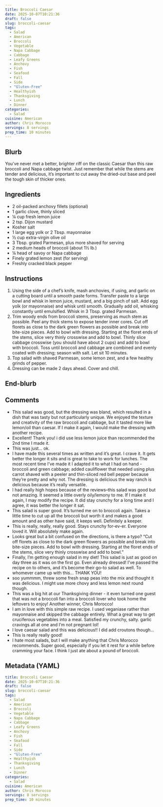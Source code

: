 ```yaml
---
title: Broccoli Caesar
date: 2025-10-07T10:21:36
draft: false
slug: broccoli-caesar
tags:
  - Salad
  - American
  - Broccoli
  - Vegetable
  - Napa Cabbage
  - Cabbage
  - Leafy Greens
  - Anchovy
  - Fish
  - Seafood
  - Fall
  - Side
  - "Gluten-Free"
  - Healthyish
  - Thanksgiving
  - Lunch
  - Dinner
categories:
  - Salad
cuisine: American
author: Chris Morocco
servings: 8 servings
prep_time: 10 minutes
---
```

## Blurb

You've never met a better, brighter riff on the classic Caesar than this raw broccoli and Napa cabbage twist. Just remember that while the stems are tender and delicious, it’s important to cut away the dried-out base and peel the tough skin of thicker ones.

## Ingredients

- 2 oil-packed anchovy fillets (optional)
- 1 garlic clove, thinly sliced
- ¼ cup fresh lemon juice
- 2 tsp. Dijon mustard
- Kosher salt
- 1 large egg yolk or 2 Tbsp. mayonnaise
- ½ cup extra-virgin olive oil
- 3 Tbsp. grated Parmesan, plus more shaved for serving
- 2 medium heads of broccoli (about 1½ lb.)
- ¼ head of savoy or Napa cabbage
- Finely grated lemon zest (for serving)
- Freshly cracked black pepper

## Instructions

1. Using the side of a chef’s knife, mash anchovies, if using, and garlic on a cutting board until a smooth paste forms. Transfer paste to a large bowl and whisk in lemon juice, mustard, and a big pinch of salt. Add egg yolk (or mayonnaise) and whisk until smooth. Gradually add oil, whisking constantly until emulsified. Whisk in 3 Tbsp. grated Parmesan.
2. Trim woody ends from broccoli stems, preserving as much stem as possible. Peel any thick stems to expose tender inner cores. Cut off florets as close to the dark green flowers as possible and break into bite-size pieces. Add to bowl with dressing. Starting at the floret ends of the stems, slice very thinly crosswise and add to bowl. Thinly slice cabbage crosswise (you should have about 2 cups) and add to bowl with broccoli. Toss until broccoli and cabbage are combined and evenly coated with dressing; season with salt. Let sit 10 minutes.
3. Top salad with shaved Parmesan, some lemon zest, and a few healthy grinds of pepper.
4. Dressing can be made 2 days ahead. Cover and chill.

## End-blurb



## Comments

- This salad was good, but the dressing was bland, which resulted in a dish that was tasty but not particularly unique. We enjoyed the texture and creativity of the raw broccoli and cabbage, but it tasted more like lemon/oil than caesar. If I make it again, I would make the dressing with another recipe.
- Excellent! Thank you! i did use less lemon juice than recommended the 2nd time I made it.
- This was just... ok.
- I have made this several times as written and it's great. I crave it. It gets better the longer it sits and is great to take to work for lunches. The most recent time I've made it I adapted it to what I had on hand - broccoli and green cabbage; added cauliflower that needed using plus carrot shaved with a peeler and thin-sliced red bell pepper because they're pretty and why not. The dressing is delicious the way ranch is delicious because it's really versatile.
- I had really high hopes because of the reviews--this salad was good but not amazing. It seemed a little overly oily/lemony to me. If I make it again, I may modify the recipe. It did stay crunchy for a long time and I agree, it was better the longer it sat.
- This salad is super good. It's turned me on to broccoli again. Takes a little time to cut up all the broccoli but worth it and makes a good amount and as other have said, it keeps well. Definitely a keeper.
- This is really, really, really good. Stays crunchy for-ev-er. Everyone loved it. Will absolutely make again.
- Looks great but a bit confused on the directions, is there a typo? "Cut off florets as close to the dark green flowers as possible and break into bite-size pieces. Add to bowl with dressing. Starting at the floret ends of the stems, slice very thinly crosswise and add to bowl."
- Finally, I'm getting enough salad in my diet! This salad is just as good on day three as it was on the first go. Even already dressed! I've passed the recipe on to others, and it's become their go-to salad as well. To whomever came up with this... THANK YOU!
- soo yummmm, threw some fresh snap peas into the mix and thought it was delicious. I might use more chovy and less lemon next round though.
- This was a big hit at our Thanksgiving dinner - it even turned one guest that was not a broccoli fan into a broccoli lover who took home the leftovers to enjoy! Another winner, Chris Morocco!
- I am in love with this simple raw recipe. I used veganiase rather than mayonnaise and skipped the cabbage entirely. What a great way to get cruciferous vegetables into a meal. Satisfied my crunchy, salty. garlic cravings all at one and I'm not pregnant lol!
- I love caesar salad and this was delicious!! I did add croutons though...
- This is really really good!
- I hate most salads, but I will make anything that Chris Morocco recommends. Super good, especially if you let it rest for a while before cramming your face. I think I just ate about a pound of broccoli.


## Metadata (YAML)

```yaml
title: Broccoli Caesar
date: 2025-10-07T10:21:36
draft: false
slug: broccoli-caesar
tags:
  - Salad
  - American
  - Broccoli
  - Vegetable
  - Napa Cabbage
  - Cabbage
  - Leafy Greens
  - Anchovy
  - Fish
  - Seafood
  - Fall
  - Side
  - "Gluten-Free"
  - Healthyish
  - Thanksgiving
  - Lunch
  - Dinner
categories:
  - Salad
cuisine: American
author: Chris Morocco
servings: 8 servings
prep_time: 10 minutes
```
